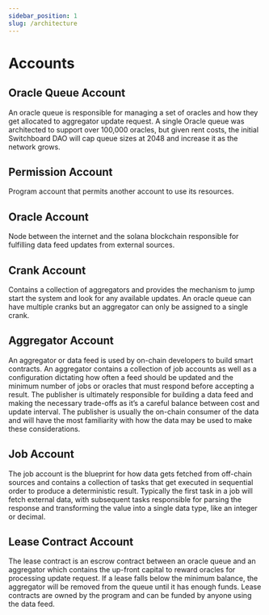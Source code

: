 ```yaml
---
sidebar_position: 1
slug: /architecture
---
```


# Accounts


<MarkdownImage img="/img/account_decomposition.png" unstyled />

## Oracle Queue Account

An oracle queue is responsible for managing a set of oracles and how they get allocated to aggregator update request. A single Oracle queue was architected to support over 100,000 oracles, but given rent costs, the initial Switchboard DAO will cap queue sizes at 2048 and increase it as the network grows.

## Permission Account

Program account that permits another account to use its resources.

## Oracle Account

Node between the internet and the solana blockchain responsible for fulfilling data feed updates from external sources.

## Crank Account

Contains a collection of aggregators and provides the mechanism to jump start the system and look for any available updates. An oracle queue can have multiple cranks but an aggregator can only be assigned to a single crank.

## Aggregator Account

An aggregator or data feed is used by on-chain developers to build smart contracts. An aggregator contains a collection of job accounts as well as a configuration dictating how often a feed should be updated and the minimum number of jobs or oracles that must respond before accepting a result. The publisher is ultimately responsible for building a data feed and making the necessary trade-offs as it’s a careful balance between cost and update interval. The publisher is usually the on-chain consumer of the data and will have the most familiarity with how the data may be used to make these considerations.

## Job Account

The job account is the blueprint for how data gets fetched from off-chain sources and contains a collection of tasks that get executed in sequential order to produce a deterministic result. Typically the first task in a job will fetch external data, with subsequent tasks responsible for parsing the response and transforming the value into a single data type, like an integer or decimal.

## Lease Contract Account

The lease contract is an escrow contract between an oracle queue and an aggregator which contains the up-front capital to reward oracles for processing update request. If a lease falls below the minimum balance, the aggregator will be removed from the queue until it has enough funds. Lease contracts are owned by the program and can be funded by anyone using the data feed.

